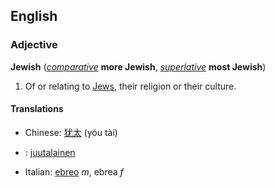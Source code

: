 ==English==
===Adjective===
'''Jewish''' (''[[comparative]]'' '''more Jewish''', ''[[superlative]]'' '''most Jewish''')

#Of or relating to [[Jew]]s, their religion or their culture.

====Translations====
*Chinese: [[犹太]] (yóu tài)
*{{fi}}: [[juutalainen]]
*Italian: [[ebreo]] ''m'', ebrea ''f''